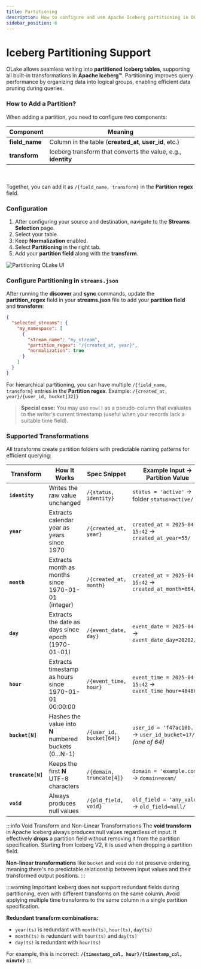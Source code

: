 ```yaml
---
title: Partitioning
description: How to configure and use Apache Iceberg partitioning in OLake's Iceberg writer, with clear examples and links to upstream docs.
sidebar_position: 6
---
```



<style>
{`
/* Consistent styling for docs */
.center-image {
  text-align: center;
  margin: 20px 0;
}
.center-image img {
  max-width: 100%;
  height: auto;
  display: block;
  margin: 0 auto;
}

.full-width-container {
  width: 100% !important;
  max-width: 100% !important;
}

.full-width-container img {
  width: 100% !important;
  max-width: 100% !important;
  height: auto;
}

.full-width-table {
  width: 100% !important;
  max-width: 100% !important;
  overflow-x: auto;
}

.full-width-table table {
  width: 100% !important;
  max-width: 100% !important;
  table-layout: auto;
  margin: 0 !important;
}

.full-width-table th,
.full-width-table td {
  padding: 8px 12px;
  word-wrap: break-word;
}

.markdown table {
  width: 100% !important;
  max-width: 100% !important;
  display: table !important;
}

.table-wrapper {
  width: 100% !important;
  max-width: 100% !important;
}

.full-width-table * {
  max-width: 100% !important;
}

div[class*="table"] table,
.markdown > table,
table {
  width: 100% !important;
  max-width: 100% !important;
}
`}
</style>

# Iceberg Partitioning Support

OLake allows seamless writing into **partitioned Iceberg tables**, supporting all built-in transformations in **Apache Iceberg™**. Partitioning improves query performance by organizing data into logical groups, enabling efficient data pruning during queries.

### How to Add a Partition?

When adding a partition, you need to configure two components:

<div className="full-width-table">

| Component      | Meaning                                                            |
|----------------|--------------------------------------------------------------------|
| **field_name**   | Column in the table (**created_at**, **user_id**, etc.)            |
| **transform**    | Iceberg transform that converts the value, e.g., **identity**      |


</div>

<br></br>
Together, you can add it as `/{field_name, transform}` in the **Partition regex** field.

### Configuration

<Tabs>

<TabItem value="ui" label="OLake UI" default>

1. After configuring your source and destination, navigate to the **Streams Selection** page.
2. Select your table.
3. Keep **Normalization** enabled.
4. Select **Partitioning** in the right tab.
5. Add your **partition field** along with the **transform**.

<div className="center-image">

![Partitioning OLake UI](/img/docs/iceberg/partitioning-olake-ui.png)

</div>

</TabItem>

<TabItem value="cli" label="OLake CLI">

### Configure Partitioning in `streams.json`

After running the **discover** and **sync** commands, update the **partition_regex** field in your **streams.json** file to add your **partition field** and **transform**:

```json title="streams.json"
{
  "selected_streams": {
    "my_namespace": [
      {
        "stream_name": "my_stream",
        "partition_regex": "/{created_at, year}",
        "normalization": true
      }
    ]
  }
}
````

</TabItem>

</Tabs>

For hierarchical partitioning, you can have multiple `/{field_name, transform}` entries in the **Partition regex**.
Example: `/{created_at, year}/{user_id, bucket[32]}`

> **Special case:** You may use `now()` as a pseudo-column that evaluates to the writer's current timestamp (useful when your records lack a suitable time field).

### Supported Transformations

All transforms create partition folders with predictable naming patterns for efficient querying:

| Transform         | How It Works                                          | Spec Snippet             | Example Input → Partition Value                                |
| ----------------- | ----------------------------------------------------- | ------------------------ | -------------------------------------------------------------- |
| **`identity`**    | Writes the raw value unchanged                        | `/{status, identity}`    | `status = 'active'` → folder `status=active/`                  |
| **`year`**        | Extracts calendar year as years since 1970            | `/{created_at, year}`    | `created_at = 2025-04-24 15:42` → `created_at_year=55/`        |
| **`month`**       | Extracts month as months since 1970-01-01 (integer)   | `/{created_at, month}`   | `created_at = 2025-04-24 15:42` → `created_at_month=664/`      |
| **`day`**         | Extracts the date as days since epoch (1970-01-01)    | `/{event_date, day}`     | `event_date = 2025-04-24` → `event_date_day=20202/`            |
| **`hour`**        | Extracts timestamp as hours since 1970-01-01 00:00:00 | `/{event_time, hour}`    | `event_time = 2025-04-24 15:42` → `event_time_hour=484863/`    |
| **`bucket[N]`**   | Hashes the value into **N** numbered buckets (0…N-1)  | `/{user_id, bucket[64]}` | `user_id = 'f47ac10b...'` → `user_id_bucket=17/` *(one of 64)* |
| **`truncate[N]`** | Keeps the first **N** UTF-8 characters                | `/{domain, truncate[4]}` | `domain = 'example.com'` → `domain=exam/`                      |
| **`void`**        | Always produces null values                           | `/{old_field, void}`     | `old_field = 'any_value'` → `old_field=null/`                  |

:::info Void Transform and Non-Linear Transformations
The **void transform** in Apache Iceberg always produces null values regardless of input. It effectively **drops** a partition field without removing it from the partition specification. Starting from Iceberg V2, it is used when dropping a partition field.

**Non-linear transformations** like `bucket` and `void` do not preserve ordering, meaning there's no predictable relationship between input values and their transformed output positions.
:::

:::warning Important
Iceberg does not support redundant fields during partitioning, even with different transforms on the same column. Avoid applying multiple time transforms to the same column in a single partition specification.

**Redundant transform combinations:**

* `year(ts)` is redundant with `month(ts)`, `hour(ts)`, `day(ts)`
* `month(ts)` is redundant with `hour(ts)` and `day(ts)`
* `day(ts)` is redundant with `hour(ts)`

For example, this is incorrect: **`/{timestamp_col, hour}/{timestamp_col, minute}`**
:::
